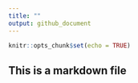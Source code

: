```yaml
---
title: ""
output: github_document
---
```


```r
knitr::opts_chunk$set(echo = TRUE)
```
## This is a markdown file
